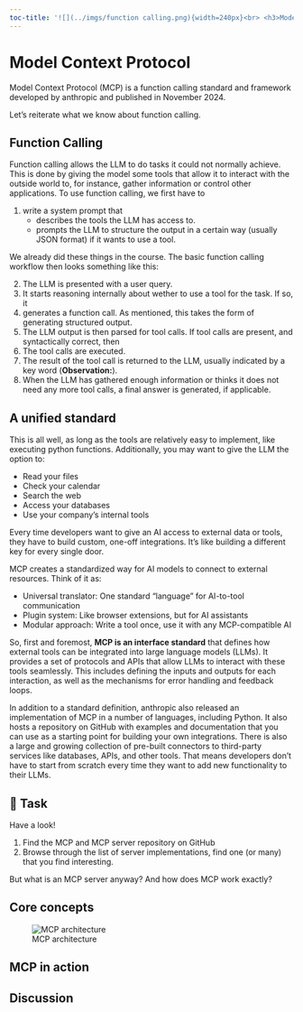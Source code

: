 ```yaml
---
toc-title: '![](../imgs/function calling.png){width=240px}<br> <h3>Model Context Protocol</h3>'
---
```


# Model Context Protocol

Model Context Protocol (MCP) is a function calling standard and framework developed by anthropic and published in November 2024. 
<!-- TODO: generate more text -->

Let's reiterate what we know about function calling. 


## Function Calling

Function calling allows the LLM to do tasks it could not normally achieve. This is done by giving the model some tools that allow it to interact with the outside world to, for instance, gather information or control other applications. To use function calling, we first have to

1. write a system prompt that
    - describes the tools the LLM has access to.
    - prompts the LLM to structure the output in a certain way (usually JSON format) if it wants to use a tool. 

We already did these things in the course. 
The basic function calling workflow then looks something like this: 

2. The LLM is presented with a user query.
3. It starts reasoning internally about wether to use a tool for the task. If so, it 
4. generates a function call. As mentioned, this takes the form of generating structured output.
5. The LLM output is then parsed for tool calls. If tool calls are present, and syntactically correct, then
6. The tool calls are executed. 
7. The result of the tool call is returned to the LLM, usually indicated by a key word (**Observation:**).
8. When the LLM has gathered enough information or thinks it does not need any more tool calls, a final answer is generated, if applicable. 



## A unified standard

This is all well, as long as the tools are relatively easy to implement, like executing python functions. Additionally, you may want to give the LLM the option to:

- Read your files
- Check your calendar
- Search the web
- Access your databases
- Use your company's internal tools

Every time developers want to give an AI access to external data or tools, they have to build custom, one-off integrations. It's like building a different key for every single door.

MCP creates a standardized way for AI models to connect to external resources. Think of it as:

- Universal translator: One standard "language" for AI-to-tool communication
- Plugin system: Like browser extensions, but for AI assistants
- Modular approach: Write a tool once, use it with any MCP-compatible AI

So, first and foremost, **MCP is an interface standard** that defines how external tools can be integrated into large language models (LLMs). It provides a set of protocols and APIs that allow LLMs to interact with these tools seamlessly. This includes defining the inputs and outputs for each interaction, as well as the mechanisms for error handling and feedback loops.

In addition to a standard definition, anthropic also released an implementation of MCP in a number of languages, including Python. It also hosts a repository on GitHub with examples and documentation that you can use as a starting point for building your own integrations. There is also a large and growing collection of pre-built connectors to third-party services like databases, APIs, and other tools. That means developers don't have to start from scratch every time they want to add new functionality to their LLMs.


::: {.callout-note}
## 📝 Task

Have a look!

1. Find the MCP and MCP server repository on GitHub
2. Browse through the list of server implementations, find one (or many) that you find interesting.

:::

But what is an MCP server anyway? And how does MCP work exactly? 


## Core concepts

![MCP architecture](../imgs/MCP_archi.png)


## MCP in action


## Discussion